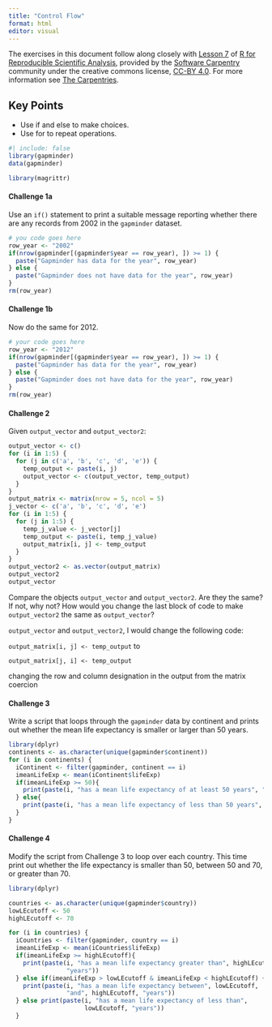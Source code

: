```yaml
---
title: "Control Flow"
format: html
editor: visual
---
```


The exercises in this document follow along closely with [Lesson 7](https://swcarpentry.github.io/r-novice-gapminder/07-control-flow.html) of [R for Reproducible Scientific Analysis](https://swcarpentry.github.io/r-novice-gapminder/), provided by the [Software Carpentry](https://software-carpentry.org/) community under the creative commons license, [CC-BY 4.0](https://creativecommons.org/licenses/by/4.0/). For more information see [The Carpentries](https://carpentries.org/).

::: callout-tip
## Key Points

-   Use if and else to make choices.
-   Use for to repeat operations.
:::

```r
#| include: false
library(gapminder)
data(gapminder)

library(magrittr)
```

#### Challenge 1a

Use an `if()` statement to print a suitable message reporting whether there are any records from 2002 in the `gapminder` dataset.

<!-- Challenge 1a answer begin -->

```r
# you code goes here
row_year <- "2002"
if(nrow(gapminder[(gapminder$year == row_year), ]) >= 1) {
  paste("Gapminder has data for the year", row_year)
} else {
  paste("Gapminder does not have data for the year", row_year)
}
rm(row_year)
```

<!-- Challenge 1a answer end -->

#### Challenge 1b

Now do the same for 2012.

<!-- Challenge 1b answer begin -->

```r
# your code goes here
row_year <- "2012"
if(nrow(gapminder[(gapminder$year == row_year), ]) >= 1) {
  paste("Gapminder has data for the year", row_year)
} else {
  paste("Gapminder does not have data for the year", row_year)
}
rm(row_year)
```

<!-- Challenge 1b answer end -->

#### Challenge 2

Given `output_vector` and `output_vector2`:

```r
output_vector <- c()
for (i in 1:5) {
  for (j in c('a', 'b', 'c', 'd', 'e')) {
    temp_output <- paste(i, j)
    output_vector <- c(output_vector, temp_output)
  }
}
output_matrix <- matrix(nrow = 5, ncol = 5)
j_vector <- c('a', 'b', 'c', 'd', 'e')
for (i in 1:5) {
  for (j in 1:5) {
    temp_j_value <- j_vector[j]
    temp_output <- paste(i, temp_j_value)
    output_matrix[i, j] <- temp_output
  }
}
output_vector2 <- as.vector(output_matrix)
output_vector2
output_vector
```

Compare the objects `output_vector` and `output_vector2`. Are they the same? If not, why not? How would you change the last block of code to make `output_vector2` the same as `output_vector`?

<!-- Challenge 2 answer begin -->

`output_vector` and `output_vector2`, I would change the following code:

`output_matrix[i, j] <- temp_output` to

`output_matrix[j, i] <- temp_output`

changing the row and column designation in the output from the matrix coercion

<!-- Challenge 2 answer end -->

#### Challenge 3

Write a script that loops through the `gapminder` data by continent and prints out whether the mean life expectancy is smaller or larger than 50 years.

<!-- Challenge 3 answer begin -->

```r
library(dplyr)
continents <- as.character(unique(gapminder$continent))
for (i in continents) {
  iContinent <- filter(gapminder, continent == i) 
  imeanLifeExp <- mean(iContinent$lifeExp)
  if(imeanLifeExp >= 50){
    print(paste(i, "has a mean life expectancy of at least 50 years", "(", imeanLifeExp, ")" )) 
  } else{
    print(paste(i, "has a mean life expectancy of less than 50 years", "(", imeanLifeExp, ")" ))
  }
}
```

<!-- Challenge 3 answer end -->

#### Challenge 4

Modify the script from Challenge 3 to loop over each country. This time print out whether the life expectancy is smaller than 50, between 50 and 70, or greater than 70.

<!-- Challenge 4 answer begin -->

```r
library(dplyr)

countries <- as.character(unique(gapminder$country))
lowLEcutoff <- 50
highLEcutoff <- 70

for (i in countries) {
  iCountries <- filter(gapminder, country == i) 
  imeanLifeExp <- mean(iCountries$lifeExp)
  if(imeanLifeExp >= highLEcutoff){
    print(paste(i, "has a mean life expectancy greater than", highLEcutoff,
                "years"))
  } else if(imeanLifeExp > lowLEcutoff & imeanLifeExp < highLEcutoff) {
    print(paste(i, "has a mean life expectancy between", lowLEcutoff,
                "and", highLEcutoff, "years"))
  } else print(paste(i, "has a mean life expectancy of less than",
                     lowLEcutoff, "years"))
  }
```

<!-- Challenge 4 answer end -->
